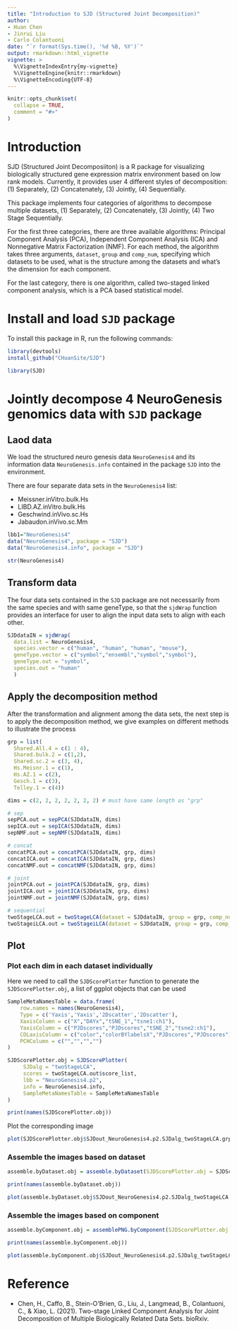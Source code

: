 ```yaml
---
title: "Introduction to SJD (Structured Joint Decomposition)"
author: 
- Huan Chen
- Jinrui Liu
- Carlo Colantuoni
date: "`r format(Sys.time(), '%d %B, %Y')`"
output: rmarkdown::html_vignette
vignette: >
  %\VignetteIndexEntry{my-vignette}
  %\VignetteEngine{knitr::rmarkdown}
  %\VignetteEncoding{UTF-8}
---
```


```r
knitr::opts_chunk$set(
  collapse = TRUE,
  comment = "#>"
)
```

# Introduction 

SJD (Structured Joint Decomposiiton) is a R package for visualizing biologically structured gene expression matrix environment based on low rank models. Currently, it provides user 4 different styles of decomposition: (1) Separately, (2) Concatenately, (3) Jointly, (4) Sequentially.

This package implements four categories of algorithms to decompose multiple datasets, (1) Separately, (2) Concatenately, (3) Jointly, (4) Two Stage Sequentially. 

For the first three categories, there are three available algorithms: Principal Component Analysis (PCA), Independent Component Analysis (ICA) and Nonnegative Matrix Factorization (NMF). For each method, the algorithm takes three arguments, `dataset`, `group` and `comp_num`, specifying which datasets to be used, what is the structure among the datasets and what's the dimension for each component.

For the last category, there is one algorithm, called two-staged linked component analysis, which is a PCA based statistical model.

# Install and load `SJD` package

To install this package in R, run the following commands:

```R
library(devtools)
install_github("CHuanSite/SJD")
```

```r
library(SJD)
```

# Jointly decompose 4 NeuroGenesis genomics data with `SJD` package

## Laod data

We load the structured neuro genesis data `NeuroGenesis4` and its information data `NeuroGenesis.info` contained in the package `SJD` into the environment.

There are four separate data sets in the `NeuroGenesis4` list:

- Meissner.inVitro.bulk.Hs
- LIBD.AZ.inVitro.bulk.Hs
- Geschwind.inVivo.sc.Hs
- Jabaudon.inVivo.sc.Mm

```r
lbb1="NeuroGenesis4"
data("NeuroGenesis4", package = "SJD")
data("NeuroGenesis4.info", package = "SJD")

str(NeuroGenesis4)
```

## Transform data

The four data sets contained in the `SJD` package are not necessarily from the same species and with same geneType, so that the `sjdWrap` function provides an interface for user to align the input data sets to align with each other.

```r
SJDdataIN = sjdWrap(
  data.list = NeuroGenesis4,
  species.vector = c("human", "human", "human", "mouse"),
  geneType.vector = c("symbol","ensembl","symbol","symbol"),
  geneType.out = "symbol",
  species.out = "human"
  )

```

## Apply the decomposition method

After the transformation and alignment among the data sets, the next step is to apply the decomposition method, we give examples on different methods to illustrate the process

```r
grp = list(
  Shared.All.4 = c(1 : 4), 
  Shared.bulk.2 = c(1,2),
  Shared.sc.2 = c(3, 4),
  Hs.Meisnr.1 = c(1),
  Hs.AZ.1 = c(2),
  Gesch.1 = c(3),
  Telley.1 = c(4))

dims = c(2, 2, 2, 2, 2, 2, 2) # must have same length as "grp"

# sep
sepPCA.out = sepPCA(SJDdataIN, dims)
sepICA.out = sepICA(SJDdataIN, dims)
sepNMF.out = sepNMF(SJDdataIN, dims)

# concat
concatPCA.out = concatPCA(SJDdataIN, grp, dims)
concatICA.out = concatICA(SJDdataIN, grp, dims)
concatNMF.out = concatNMF(SJDdataIN, grp, dims)

# joint
jointPCA.out = jointPCA(SJDdataIN, grp, dims)
jointICA.out = jointICA(SJDdataIN, grp, dims)
jointNMF.out = jointNMF(SJDdataIN, grp, dims)

# sequential
twoStageLCA.out = twoStageLCA(dataset = SJDdataIN, group = grp, comp_num = dims)
twoStageiLCA.out = twoStageiLCA(dataset = SJDdataIN, group = grp, comp_num = dims)

```

## Plot

### Plot each dim in each dataset individually 

Here we need to call the `SJDScorePlotter` function to generate the `SJDScorePlotter.obj`, a list of ggplot objects that can be used
```r
SampleMetaNamesTable = data.frame(
    row.names = names(NeuroGenesis4),
    Type = c('Yaxis','Yaxis','2Dscatter','2Dscatter'),
    XaxisColumn = c("X","DAYx","tSNE_1","tsne1:ch1"),
    YaxisColumn = c("PJDscores","PJDscores","tSNE_2","tsne2:ch1"),
    COLaxisColumn = c("color","colorBYlabelsX","PJDscores","PJDscores"),
    PCHColumn = c("","","","")
)
```

```r
SJDScorePlotter.obj = SJDScorePlotter(
     SJDalg = "twoStageLCA",
     scores = twoStageLCA.out$score_list,
     lbb = "NeuroGenesis4.p2",
     info = NeuroGenesis4.info,
     SampleMetaNamesTable = SampleMetaNamesTable
)
```

```r
print(names(SJDScorePlotter.obj))
```

Plot the corresponding image
```r
plot(SJDScorePlotter.obj$SJDout_NeuroGenesis4.p2.SJDalg_twoStageLCA.grp_Shared.All.4.data_Meissner.inVitro.bulk.Hs.comp1of2)
```

### Assemble the images based on dataset
```r
assemble.byDataset.obj = assemble.byDataset(SJDScorePlotter.obj = SJDScorePlotter.obj, dataset_name = "Meissner.inVitro.bulk.Hs", SJD_algorithm = "twoStageLCA", group = NA)
```

```r
print(names(assemble.byDataset.obj))
```

```r
plot(assemble.byDataset.obj$SJDout_NeuroGenesis4.p2.SJDalg_twoStageLCA.grp_Shared.All.4.data_Meissner.inVitro.bulk.Hs.comp1of2)
```

### Assemble the images based on component
```r
assemble.byComponent.obj = assemblePNG.byComponent(SJDScorePlotter.obj = SJDScorePlotter.obj, component = c(1, 2), SJD_algorithm = "twoStageLCA", group = 'Shared.All.4')
```

```r
print(names(assemble.byComponent.obj))
```

```r
plot(assemble.byComponent.obj$SJDout_NeuroGenesis4.p2.SJDalg_twoStageLCA.grp_Shared.All.4.data_Meissner.inVitro.bulk.Hs.comp1of2)
```

# Reference 

- Chen, H., Caffo, B., Stein-O'Brien, G., Liu, J., Langmead, B., Colantuoni, C., & Xiao, L. (2021). Two-stage Linked Component Analysis for Joint Decomposition of Multiple Biologically Related Data Sets. bioRxiv.

